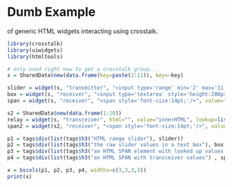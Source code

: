 # Dumb Example

of generic HTML widgets interacting using crosstalk.

```r
library(crosstalk)
library(uiwidgets)
library(htmltools)

# only used right now to get a crosstalk group...
s = SharedData$new(data.frame(key=paste(2:11)), key=~key)

slider = widget(s, "transmitter", "<input type='range' min='2' max='11'/>", width=200)
box = widget(s, "receiver", "<input type='textarea' style='height:200px;font-size:14pt;'/>", height=400, width=400)
span = widget(s, "receiver", "<span style='font-size:14pt;'/>", value="innerText", width=200, lookup=letters[1:10])

s2 = SharedData$new(data.frame(1:10))
relay = widget(s, "transceiver", html="", value="innerHTML", lookup=list(1:2, 2:3, 3, 4, 5, 6:7, 7:8, 8:9, 9:10, 10), relay=s2)
span2 = widget(s2, "receiver", "<span style='font-size:14pt;'/>", value="innerText")

p1 = tags$div(list(tags$h3("HTML range slider"), slider))
p2 = tags$div(list(tags$h3("the raw slider values in a text box"), box))
p3 = tags$div(list(tags$h3("an HTML SPAN element with looked up values from the slider:") , span))
p4 = tags$div(list(tags$h3("an HTML SPAN with transceiver values") , span2, relay))

x = bscols(p1, p2, p3, p4, widths=c(3,3,3,3))
print(x)
```
